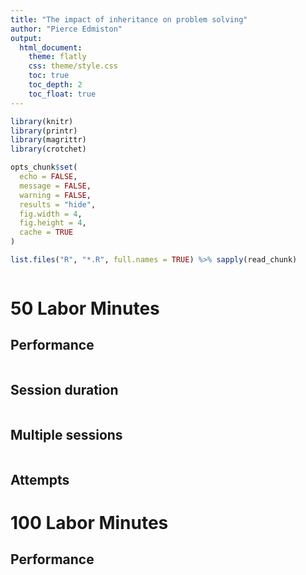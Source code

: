 ```yaml
---
title: "The impact of inheritance on problem solving"
author: "Pierce Edmiston"
output:
  html_document:
    theme: flatly
    css: theme/style.css
    toc: true
    toc_depth: 2
    toc_float: true
---
```


```r
library(knitr)
library(printr)
library(magrittr)
library(crotchet)

opts_chunk$set(
  echo = FALSE,
  message = FALSE,
  warning = FALSE,
  results = "hide",
  fig.width = 4,
  fig.height = 4,
  cache = TRUE
)

list.files("R", "*.R", full.names = TRUE) %>% sapply(read_chunk)
```

```r
```

# 50 Labor Minutes

## Performance

```r
```

## Session duration

```r
```

## Multiple sessions

```r
```

## Attempts

# 100 Labor Minutes

## Performance

```r
```

```r
```
